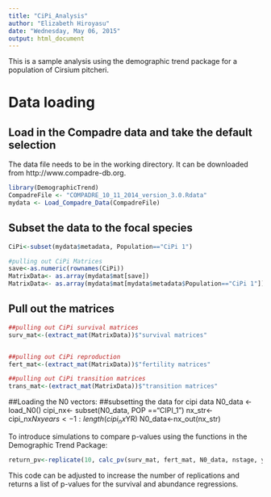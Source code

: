 ```yaml
---
title: "CiPi_Analysis"
author: "Elizabeth Hiroyasu"
date: "Wednesday, May 06, 2015"
output: html_document
---
```


This is a sample analysis using the demographic trend package for a population of Cirsium pitcheri.

# Data loading
## Load in the Compadre data and take the default selection
The data file needs to be in the working directory. It can be downloaded from http://www.compadre-db.org.


```r
library(DemographicTrend)
CompadreFile <- "COMPADRE_10_11_2014_version_3.0.Rdata"
mydata <- Load_Compadre_Data(CompadreFile)
```


## Subset the data to the focal species
```r
CiPi<-subset(mydata$metadata, Population=="CiPi 1")

#pulling out CiPi Matrices
save<-as.numeric(rownames(CiPi))
MatrixData<- as.array(mydata$mat[save])
MatrixData<- as.array(mydata$mat[mydata$metadata$Population=="CiPi 1"])
```


## Pull out the matrices
```r
##pulling out CiPi survival matrices
surv_mat<-(extract_mat(MatrixData))$"survival matrices"


##pulling out CiPi reproduction
fert_mat<-(extract_mat(MatrixData))$"fertility matrices"

##pulling out CiPi transition matrices
trans_mat<-(extract_mat(MatrixData))$"transition matrices"
```


##Loading the N0 vectors:
##subsetting the data for cipi data
N0_data <- load_N0()
cipi_nx<- subset(N0_data, POP =="CIPI_1")
nx_str<- cipi_nx$Nx
years <- 1:length(cipi_nx$YR)
N0_data<-nx_out(nx_str)

To introduce simulations to compare p-values using the functions in the Demographic Trend Package:
```r
return_pv<-replicate(10, calc_pv(surv_mat, fert_mat, N0_data, nstage, years, stage2mod=2, beta=0.01))
```
This code can be adjusted to increase the number of replications and returns a list of p-values for the survival and abundance regressions.